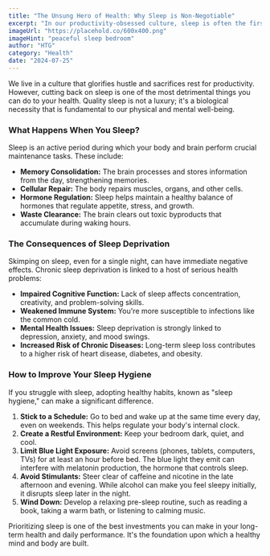 ```yaml
---
title: "The Unsung Hero of Health: Why Sleep is Non-Negotiable"
excerpt: "In our productivity-obsessed culture, sleep is often the first thing to go. This article explores the critical role sleep plays in our physical and mental health."
imageUrl: "https://placehold.co/600x400.png"
imageHint: "peaceful sleep bedroom"
author: "HTG"
category: "Health"
date: "2024-07-25"
---
```


We live in a culture that glorifies hustle and sacrifices rest for productivity. However, cutting back on sleep is one of the most detrimental things you can do to your health. Quality sleep is not a luxury; it's a biological necessity that is fundamental to our physical and mental well-being.

### What Happens When You Sleep?
Sleep is an active period during which your body and brain perform crucial maintenance tasks. These include:
- **Memory Consolidation:** The brain processes and stores information from the day, strengthening memories.
- **Cellular Repair:** The body repairs muscles, organs, and other cells.
- **Hormone Regulation:** Sleep helps maintain a healthy balance of hormones that regulate appetite, stress, and growth.
- **Waste Clearance:** The brain clears out toxic byproducts that accumulate during waking hours.

### The Consequences of Sleep Deprivation
Skimping on sleep, even for a single night, can have immediate negative effects. Chronic sleep deprivation is linked to a host of serious health problems:
- **Impaired Cognitive Function:** Lack of sleep affects concentration, creativity, and problem-solving skills.
- **Weakened Immune System:** You're more susceptible to infections like the common cold.
- **Mental Health Issues:** Sleep deprivation is strongly linked to depression, anxiety, and mood swings.
- **Increased Risk of Chronic Diseases:** Long-term sleep loss contributes to a higher risk of heart disease, diabetes, and obesity.

### How to Improve Your Sleep Hygiene
If you struggle with sleep, adopting healthy habits, known as "sleep hygiene," can make a significant difference.
1.  **Stick to a Schedule:** Go to bed and wake up at the same time every day, even on weekends. This helps regulate your body's internal clock.
2.  **Create a Restful Environment:** Keep your bedroom dark, quiet, and cool.
3.  **Limit Blue Light Exposure:** Avoid screens (phones, tablets, computers, TVs) for at least an hour before bed. The blue light they emit can interfere with melatonin production, the hormone that controls sleep.
4.  **Avoid Stimulants:** Steer clear of caffeine and nicotine in the late afternoon and evening. While alcohol can make you feel sleepy initially, it disrupts sleep later in the night.
5.  **Wind Down:** Develop a relaxing pre-sleep routine, such as reading a book, taking a warm bath, or listening to calming music.

Prioritizing sleep is one of the best investments you can make in your long-term health and daily performance. It's the foundation upon which a healthy mind and body are built.